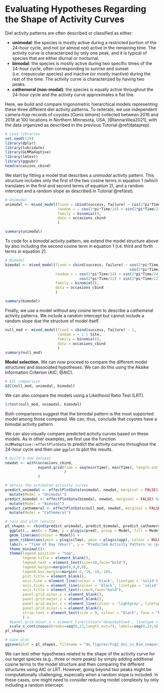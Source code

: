 # Evaluating Hypotheses Regarding the Shape of Activity Curves {#unibim}

Diel activity patterns are often described or classified as either:

* **unimodal**: the species is mostly active during a restricted portion of the 24-hour cycle, and not (or almost not) active in the remaining time. The activity  curve is characterized by only one peak, and it is typical of species that are either diurnal or nocturnal.
* **bimodal**: the species is mostly active during two specific times of the 24-hour cycle, often corresponding to sunrise and sunset (i.e. crepuscular species) and inactive (or mostly inactive) during the rest of the time. The activity curve is characterized by having two peaks.
* **cathemeral (non-modal)**: the species is equally active throughout the 24-hour cycle and the activity curve approximates a flat line.

Here, we build and compare trigonometric hierarchical models representing these three different diel activity patterns. To reiterate, we use independent camera-trap records of coyotes (*Canis latrans*) collected between 2016 and 2018 at 100 locations in Northern Minnesota, USA, [@Iannarilliea2021], with the data organized as described in the previous Tutorial \@ref(dataprep). 

``` r
# Load libraries
set.seed(129)
library(dplyr)
library(lubridate)
library(GLMMadaptive)
library(lmtest)
library(ggpubr)
head(occasions_cbind)
```

We start by fitting a model that describes a *unimodal* activity pattern. This structure includes only the first of the two cosine terms in equation 1 (which translates in the first and second terms of equation 2), and a random intercept and a random slope as described in Tutorial \@ref(est).   

``` r
# Unimodal 
unimodal <- mixed_model(fixed = cbind(success, failure) ~ cos(2*pi*Time/24) + sin(2*pi*Time/24), 
                        random = ~ cos(2*pi*Time/24) + sin(2*pi*Time/24) || Site,
                        family = binomial(),
                        data = occasions_cbind
                        )

summary(unimodal)
```

To code for a *bimodal* activity pattern, we extend the model structure above by also including the second cosine term in equation 1 (i.e. third and forth terms in equation 2).

``` r
# Bimodal 
bimodal <- mixed_model(fixed = cbind(success, failure) ~ cos(2*pi*Time/24) + sin(2*pi*Time/24)+
                                                         cos(2*pi*Time/12) + sin(2*pi*Time/12), 
                       random = ~ cos(2*pi*Time/24) + sin(2*pi*Time/24)+
                                  cos(2*pi*Time/12) + sin(2*pi*Time/12) || Site,
                       family = binomial(),
                       data = occasions_cbind
                       )

summary(bimodal)
```

Finally, we use a model without any cosine term to describe a *cathemeral* activity patterns. We include a random intercept but cannot include a random slope due the structure of model itself. 

``` r
null_mod <- mixed_model(fixed = cbind(success, failure) ~ 1, 
                        random = ~ 1 | Site,
                        family = binomial(),
                        data = occasions_cbind
                        )
summary(null_mod)
```

**Model selection.** We can now proceed to compare the different model structures and associated hypotheses. We can do this using the Akaike Information Criterion (AIC; @AIC).

``` r
# AIC comparison
AIC(null_mod, unimodal, bimodal)
```

We can also compare the models using a Likelihood Ratio Test (LRT).

``` r
lrtest(null_mod, unimodal, bimodal)
```

Both comparisons suggest that the bimodal pattern is the most supported model among those compared. We can, thus, conclude that coyotes have a bimodal activity pattern.

We can also visually compare predicted activity curves based on these models. As in other examples, we first use the function `GLMMadaptive::effectPlotData` to predict the activity curves throughout the 24-hour cycle and then use `ggplot` to plot the results.

``` r
# build a new dataset 
newdat <- with(occasions_cbind, 
               expand.grid(Time = seq(min(Time), max(Time), length.out = 24)
                           )
               )

# obtain the estimated activity curves
predict_unimodal <- effectPlotData(unimodal, newdat, marginal = FALSE) %>% 
  mutate(Model = "Unimodal")
predict_bimodal <- effectPlotData(bimodal, newdat, marginal = FALSE) %>% 
  mutate(Model = "Bimodal")
predict_cathemeral <- effectPlotData(null_mod, newdat, marginal = FALSE) %>% 
  mutate(Model = "Cathemeral")
```


``` r
# join and plot results
pl_shapes <- rbind(predict_unimodal, predict_bimodal, predict_cathemeral) %>% 
  ggplot(., aes(x = Time, y = plogis(pred), group = Model, fill = Model)) +
  geom_line(aes(colour = Model)) +
  geom_ribbon(aes(ymin = plogis(low), ymax = plogis(upp), colour = NULL), alpha = 0.3) +
  labs(x = "Time of Day (Hour)", y = "Predicted Activity Pattern \n (probability)")+
  theme_minimal()+
  theme(legend.position = "top",
        legend.title = element_blank(),
        legend.text = element_text(size=10,face="bold"),
        legend.margin=margin(0,0,0,0),
        legend.box.margin=margin(-5,-10,-10,-10),
        plot.title = element_blank(),
        axis.line = element_line(colour = 'black', linetype = 'solid'),
        axis.ticks = element_line(colour = 'black', linetype = 'solid'),
        axis.title = element_text(size=9,face="bold"),
        panel.grid.minor.y = element_blank(),
        panel.grid.major.y = element_blank(),
        panel.grid.major.x = element_line(colour = 'lightgrey', linetype = 'dashed', linewidth=0.5),
        panel.grid.minor.x = element_blank(),
        strip.text = element_text(size = 9, colour = "black", face = "bold", hjust = 0)
        ) +
  #panel.grid.minor.x = element_line(colour='deepskyblue4', linetype = 'dotted', size=0.35))+
  scale_x_continuous(breaks=seq(0,23,length.out=7), labels=seq(0,24,4))
pl_shapes

# save plot
ggsave(plot = pl_shapes, filename = "ms_figures/Fig2_Uni_vs_Bim_comparison.jpg", device = "jpeg", units = "cm", width = 12, height = 10, dpi = 600)

```

We can test other hypotheses related to the shape of the activity curve for our target species (e.g., three or more peaks) by simply adding additional cosine terms to the model structure and then comparing the different structures using AIC or LRT. However, going beyond two peaks might be computationally challenging, especially when a random slope is included. In these cases, one might need to consider reducing model complexity by only including a random intercept.
